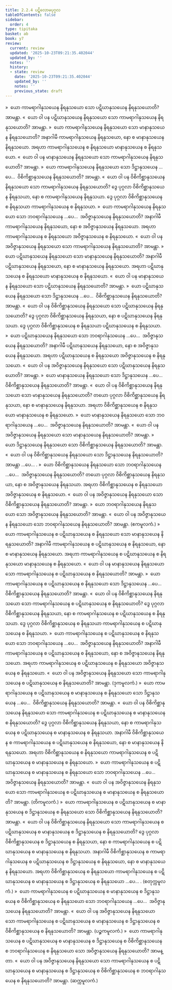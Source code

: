 ```yaml
---
title: 2.2.4 ပဋိလောမပုဂ္ဂလ
tableOfContents: false
sidebar:
  order: 4
type: tipitaka
basket: ab
book: y7
review:
  current: review
  updated: '2025-10-23T09:21:35.402044'
  updated_by: ''
  notes: ''
  history:
  - state: review
    date: '2025-10-23T09:21:35.402044'
    updated_by: ''
    notes: ''
    previous_state: draft
---
```



<ReviewStatus review={frontmatter.review} showDetails={true} />

<HypothesisAnnotation frontmatter={frontmatter} />

<DynamicBreadcrumb />

<Division number="99" book="y7" e="ch" v="34" p="123">

<Paragraph number="682" book="y7">
»  ယော ကာမရာဂါနုသယေန နိရနုသယော သော ပဋိဃာနုသယေန နိရနုသယောတိ? အာမန္တာ.
</Paragraph>

<Paragraph number="683" book="y7">
«  ယော ဝါ ပန ပဋိဃာနုသယေန နိရနုသယော သော ကာမရာဂါနုသယေန နိရနုသယောတိ? အာမန္တာ.
</Paragraph>

<Paragraph number="684" book="y7">
»  ယော ကာမရာဂါနုသယေန နိရနုသယော သော မာနာနုသယေန နိရနုသယောတိ?
</Paragraph>

<Paragraph number="685" book="y7">
အနာဂါမီ ကာမရာဂါနုသယေန နိရနုသယော, နော စ မာနာနုသယေန နိရနုသယော. အရဟာ ကာမရာဂါနုသယေန စ နိရနုသယော မာနာနုသယေန စ နိရနုသယော.
</Paragraph>

<Paragraph number="686" book="y7">
«  ယော ဝါ ပန မာနာနုသယေန နိရနုသယော သော ကာမရာဂါနုသယေန နိရနုသယောတိ? အာမန္တာ.
</Paragraph>

<Paragraph number="687" book="y7">
»  ယော ကာမရာဂါနုသယေန နိရနုသယော သော ဒိဋ္ဌာနုသယေန …ပေ…  ဝိစိကိစ္ဆာနုသယေန နိရနုသယောတိ? အာမန္တာ.
</Paragraph>

<Paragraph number="688" book="y7">
«  ယော ဝါ ပန ဝိစိကိစ္ဆာနုသယေန နိရနုသယော သော ကာမရာဂါနုသယေန နိရနုသယောတိ?
</Paragraph>

<Paragraph number="689" book="y7">
ဒွေ ပုဂ္ဂလာ ဝိစိကိစ္ဆာနုသယေန နိရနုသယာ, နော စ ကာမရာဂါနုသယေန နိရနုသယာ. ဒွေ ပုဂ္ဂလာ ဝိစိကိစ္ဆာနုသယေန စ နိရနုသယာ ကာမရာဂါနုသယေန စ နိရနုသယာ.
</Paragraph>

<Paragraph number="690" book="y7">
»  ယော ကာမရာဂါနုသယေန နိရနုသယော သော ဘဝရာဂါနုသယေန …ပေ…  အဝိဇ္ဇာနုသယေန နိရနုသယောတိ?
</Paragraph>

<Paragraph number="691" book="y7">
အနာဂါမီ ကာမရာဂါနုသယေန နိရနုသယော, နော စ အဝိဇ္ဇာနုသယေန နိရနုသယော. အရဟာ ကာမရာဂါနုသယေန စ နိရနုသယော အဝိဇ္ဇာနုသယေန စ နိရနုသယော.
</Paragraph>

<Paragraph number="692" book="y7">
«  ယော ဝါ ပန အဝိဇ္ဇာနုသယေန နိရနုသယော သော ကာမရာဂါနုသယေန နိရနုသယောတိ? အာမန္တာ.
</Paragraph>

</Division>
<Division number="100" book="y7" e="ch" v="34" p="124">

<Paragraph number="693" book="y7">
»  ယော ပဋိဃာနုသယေန နိရနုသယော သော မာနာနုသယေန နိရနုသယောတိ?
</Paragraph>

<Paragraph number="694" book="y7">
အနာဂါမီ ပဋိဃာနုသယေန နိရနုသယော, နော စ မာနာနုသယေန နိရနုသယော. အရဟာ ပဋိဃာနုသယေန စ နိရနုသယော မာနာနုသယေန စ နိရနုသယော.
</Paragraph>

<Paragraph number="695" book="y7">
«  ယော ဝါ ပန မာနာနုသယေန နိရနုသယော သော ပဋိဃာနုသယေန နိရနုသယောတိ? အာမန္တာ.
</Paragraph>

<Paragraph number="696" book="y7">
»  ယော ပဋိဃာနုသယေန နိရနုသယော သော ဒိဋ္ဌာနုသယေန …ပေ…  ဝိစိကိစ္ဆာနုသယေန နိရနုသယောတိ? အာမန္တာ.
</Paragraph>

<Paragraph number="697" book="y7">
«  ယော ဝါ ပန ဝိစိကိစ္ဆာနုသယေန နိရနုသယော သော ပဋိဃာနုသယေန နိရနုသယောတိ?
</Paragraph>

<Paragraph number="698" book="y7">
ဒွေ ပုဂ္ဂလာ ဝိစိကိစ္ဆာနုသယေန နိရနုသယာ, နော စ ပဋိဃာနုသယေန နိရနုသယာ. ဒွေ ပုဂ္ဂလာ ဝိစိကိစ္ဆာနုသယေန စ နိရနုသယာ ပဋိဃာနုသယေန စ နိရနုသယာ.
</Paragraph>

<Paragraph number="699" book="y7">
»  ယော ပဋိဃာနုသယေန နိရနုသယော သော ဘဝရာဂါနုသယေန …ပေ…  အဝိဇ္ဇာနုသယေန နိရနုသယောတိ?
</Paragraph>

<Paragraph number="700" book="y7">
အနာဂါမီ ပဋိဃာနုသယေန နိရနုသယော, နော စ အဝိဇ္ဇာနုသယေန နိရနုသယော. အရဟာ ပဋိဃာနုသယေန စ နိရနုသယော အဝိဇ္ဇာနုသယေန စ နိရနုသယော.
</Paragraph>

<Paragraph number="701" book="y7">
«  ယော ဝါ ပန အဝိဇ္ဇာနုသယေန နိရနုသယော သော ပဋိဃာနုသယေန နိရနုသယောတိ? အာမန္တာ.
</Paragraph>

</Division>
<Division number="101" book="y7" e="ch" v="34" p="125">

<Paragraph number="702" book="y7">
»  ယော မာနာနုသယေန နိရနုသယော သော ဒိဋ္ဌာနုသယေန …ပေ…  ဝိစိကိစ္ဆာနုသယေန နိရနုသယောတိ? အာမန္တာ.
</Paragraph>

<Paragraph number="703" book="y7">
«  ယော ဝါ ပန ဝိစိကိစ္ဆာနုသယေန နိရနုသယော သော မာနာနုသယေန နိရနုသယောတိ?
</Paragraph>

<Paragraph number="704" book="y7">
တယော ပုဂ္ဂလာ ဝိစိကိစ္ဆာနုသယေန နိရနုသယာ, နော စ မာနာနုသယေန နိရနုသယာ. အရဟာ ဝိစိကိစ္ဆာနုသယေန စ နိရနုသယော မာနာနုသယေန စ နိရနုသယော.
</Paragraph>

<Paragraph number="705" book="y7">
»  ယော မာနာနုသယေန နိရနုသယော သော ဘဝရာဂါနုသယေန …ပေ…  အဝိဇ္ဇာနုသယေန နိရနုသယောတိ? အာမန္တာ.
</Paragraph>

<Paragraph number="706" book="y7">
«  ယော ဝါ ပန အဝိဇ္ဇာနုသယေန နိရနုသယော သော မာနာနုသယေန နိရနုသယောတိ? အာမန္တာ.
</Paragraph>

</Division>
<Division number="102" book="y7" e="ch" v="34" p="125">

<Paragraph number="707" book="y7">
»  ယော ဒိဋ္ဌာနုသယေန နိရနုသယော သော ဝိစိကိစ္ဆာနုသယေန နိရနုသယောတိ? အာမန္တာ.
</Paragraph>

<Paragraph number="708" book="y7">
«  ယော ဝါ ပန ဝိစိကိစ္ဆာနုသယေန နိရနုသယော သော ဒိဋ္ဌာနုသယေန နိရနုသယောတိ? အာမန္တာ …ပေ… .
</Paragraph>

</Division>
<Division number="103" book="y7" e="ch" v="34" p="125">

<Paragraph number="709" book="y7">
»  ယော ဝိစိကိစ္ဆာနုသယေန နိရနုသယော သော ဘဝရာဂါနုသယေန …ပေ…  အဝိဇ္ဇာနုသယေန နိရနုသယောတိ?
</Paragraph>

<Paragraph number="710" book="y7">
တယော ပုဂ္ဂလာ ဝိစိကိစ္ဆာနုသယေန နိရနုသယာ, နော စ အဝိဇ္ဇာနုသယေန နိရနုသယာ. အရဟာ ဝိစိကိစ္ဆာနုသယေန စ နိရနုသယော အဝိဇ္ဇာနုသယေန စ နိရနုသယော.
</Paragraph>

<Paragraph number="711" book="y7">
«  ယော ဝါ ပန အဝိဇ္ဇာနုသယေန နိရနုသယော သော ဝိစိကိစ္ဆာနုသယေန နိရနုသယောတိ? အာမန္တာ.
</Paragraph>

</Division>
<Division number="104" book="y7" e="ch" v="34" p="125">

<Paragraph number="712" book="y7">
»  ယော ဘဝရာဂါနုသယေန နိရနုသယော သော အဝိဇ္ဇာနုသယေန နိရနုသယောတိ? အာမန္တာ.
</Paragraph>

<Paragraph number="713" book="y7">
«  ယော ဝါ ပန အဝိဇ္ဇာနုသယေန နိရနုသယော သော ဘဝရာဂါနုသယေန နိရနုသယောတိ? အာမန္တာ. (ဧကမူလကံ.)
</Paragraph>

</Division>
<Division number="105" book="y7" e="ch" v="34" p="125">

<Paragraph number="714" book="y7">
»  ယော ကာမရာဂါနုသယေန စ ပဋိဃာနုသယေန စ နိရနုသယော သော မာနာနုသယေန နိရနုသယောတိ?
</Paragraph>

<Paragraph number="715" book="y7">
အနာဂါမီ ကာမရာဂါနုသယေန စ ပဋိဃာနုသယေန စ နိရနုသယော, နော စ မာနာနုသယေန နိရနုသယော. အရဟာ ကာမရာဂါနုသယေန စ ပဋိဃာနုသယေန စ နိရနုသယော မာနာနုသယေန စ နိရနုသယော.
</Paragraph>

<Paragraph number="716" book="y7">
«  ယော ဝါ ပန မာနာနုသယေန နိရနုသယော သော ကာမရာဂါနုသယေန စ ပဋိဃာနုသယေန စ နိရနုသယောတိ? အာမန္တာ.
</Paragraph>

<Paragraph number="717" book="y7">
»  ယော ကာမရာဂါနုသယေန စ ပဋိဃာနုသယေန စ နိရနုသယော သော ဒိဋ္ဌာနုသယေန …ပေ…  ဝိစိကိစ္ဆာနုသယေန နိရနုသယောတိ? အာမန္တာ.
</Paragraph>

<Paragraph number="718" book="y7">
«  ယော ဝါ ပန ဝိစိကိစ္ဆာနုသယေန နိရနုသယော သော ကာမရာဂါနုသယေန စ ပဋိဃာနုသယေန စ နိရနုသယောတိ?
</Paragraph>

<Paragraph number="719" book="y7">
ဒွေ ပုဂ္ဂလာ ဝိစိကိစ္ဆာနုသယေန နိရနုသယာ, နော စ ကာမရာဂါနုသယေန စ ပဋိဃာနုသယေန စ နိရနုသယာ. ဒွေ ပုဂ္ဂလာ ဝိစိကိစ္ဆာနုသယေန စ နိရနုသယာ ကာမရာဂါနုသယေန စ ပဋိဃာနုသယေန စ နိရနုသယာ.
</Paragraph>

<Paragraph number="720" book="y7">
»  ယော ကာမရာဂါနုသယေန စ ပဋိဃာနုသယေန စ နိရနုသယော သော ဘဝရာဂါနုသယေန …ပေ…  အဝိဇ္ဇာနုသယေန နိရနုသယောတိ?
</Paragraph>

<Paragraph number="721" book="y7">
အနာဂါမီ ကာမရာဂါနုသယေန စ ပဋိဃာနုသယေန စ နိရနုသယော, နော စ အဝိဇ္ဇာနုသယေန နိရနုသယော. အရဟာ ကာမရာဂါနုသယေန စ ပဋိဃာနုသယေန စ နိရနုသယော အဝိဇ္ဇာနုသယေန စ နိရနုသယော.
</Paragraph>

<Paragraph number="722" book="y7">
«  ယော ဝါ ပန အဝိဇ္ဇာနုသယေန နိရနုသယော သော ကာမရာဂါနုသယေန စ ပဋိဃာနုသယေန စ နိရနုသယောတိ? အာမန္တာ. (ဒုကမူလကံ.)
</Paragraph>

</Division>
<Division number="106" book="y7" e="ch" v="34" p="126">

<Paragraph number="723" book="y7">
»  ယော ကာမရာဂါနုသယေန စ ပဋိဃာနုသယေန စ မာနာနုသယေန စ နိရနုသယော သော ဒိဋ္ဌာနုသယေန …ပေ…  ဝိစိကိစ္ဆာနုသယေန နိရနုသယောတိ? အာမန္တာ.
</Paragraph>

<Paragraph number="724" book="y7">
«  ယော ဝါ ပန ဝိစိကိစ္ဆာနုသယေန နိရနုသယော သော ကာမရာဂါနုသယေန စ ပဋိဃာနုသယေန စ မာနာနုသယေန စ နိရနုသယောတိ?
</Paragraph>

<Paragraph number="725" book="y7">
ဒွေ ပုဂ္ဂလာ ဝိစိကိစ္ဆာနုသယေန နိရနုသယာ, နော စ ကာမရာဂါနုသယေန စ ပဋိဃာနုသယေန စ မာနာနုသယေန စ နိရနုသယာ. အနာဂါမီ ဝိစိကိစ္ဆာနုသယေန စ ကာမရာဂါနုသယေန စ ပဋိဃာနုသယေန စ နိရနုသယော, နော စ မာနာနုသယေန နိရနုသယော. အရဟာ ဝိစိကိစ္ဆာနုသယေန စ နိရနုသယော ကာမရာဂါနုသယေန စ ပဋိဃာနုသယေန စ မာနာနုသယေန စ နိရနုသယော.
</Paragraph>

<Paragraph number="726" book="y7">
»  ယော ကာမရာဂါနုသယေန စ ပဋိဃာနုသယေန စ မာနာနုသယေန စ နိရနုသယော သော ဘဝရာဂါနုသယေန …ပေ…  အဝိဇ္ဇာနုသယေန နိရနုသယောတိ? အာမန္တာ.
</Paragraph>

<Paragraph number="727" book="y7">
«  ယော ဝါ ပန အဝိဇ္ဇာနုသယေန နိရနုသယော သော ကာမရာဂါနုသယေန စ ပဋိဃာနုသယေန စ မာနာနုသယေန စ နိရနုသယောတိ? အာမန္တာ. (တိကမူလကံ.)
</Paragraph>

</Division>
<Division number="107" book="y7" e="ch" v="34" p="127">

<Paragraph number="728" book="y7">
»  ယော ကာမရာဂါနုသယေန စ ပဋိဃာနုသယေန စ မာနာနုသယေန စ ဒိဋ္ဌာနုသယေန စ နိရနုသယော သော ဝိစိကိစ္ဆာနုသယေန နိရနုသယောတိ? အာမန္တာ.
</Paragraph>

<Paragraph number="729" book="y7">
«  ယော ဝါ ပန ဝိစိကိစ္ဆာနုသယေန နိရနုသယော သော ကာမရာဂါနုသယေန စ ပဋိဃာနုသယေန စ မာနာနုသယေန စ ဒိဋ္ဌာနုသယေန စ နိရနုသယောတိ?
</Paragraph>

<Paragraph number="730" book="y7">
ဒွေ ပုဂ္ဂလာ ဝိစိကိစ္ဆာနုသယေန စ ဒိဋ္ဌာနုသယေန စ နိရနုသယာ, နော စ ကာမရာဂါနုသယေန စ ပဋိဃာနုသယေန စ မာနာနုသယေန စ နိရနုသယာ. အနာဂါမီ ဝိစိကိစ္ဆာနုသယေန စ ကာမရာဂါနုသယေန စ ပဋိဃာနုသယေန စ ဒိဋ္ဌာနုသယေန စ နိရနုသယော, နော စ မာနာနုသယေန နိရနုသယော. အရဟာ ဝိစိကိစ္ဆာနုသယေန စ နိရနုသယော ကာမရာဂါနုသယေန စ ပဋိဃာနုသယေန စ မာနာနုသယေန စ ဒိဋ္ဌာနုသယေန စ နိရနုသယော …ပေ… . (စတုက္ကမူလကံ.)
</Paragraph>

</Division>
<Division number="108" book="y7" e="ch" v="34" p="127">

<Paragraph number="731" book="y7">
»  ယော ကာမရာဂါနုသယေန စ ပဋိဃာနုသယေန စ မာနာနုသယေန စ ဒိဋ္ဌာနုသယေန စ ဝိစိကိစ္ဆာနုသယေန စ နိရနုသယော သော ဘဝရာဂါနုသယေန …ပေ…  အဝိဇ္ဇာနုသယေန နိရနုသယောတိ? အာမန္တာ.
</Paragraph>

<Paragraph number="732" book="y7">
«  ယော ဝါ ပန အဝိဇ္ဇာနုသယေန နိရနုသယော သော ကာမရာဂါနုသယေန စ ပဋိဃာနုသယေန စ မာနာနုသယေန စ ဒိဋ္ဌာနုသယေန စ ဝိစိကိစ္ဆာနုသယေန စ နိရနုသယောတိ? အာမန္တာ. (ပဉ္စကမူလကံ.)
</Paragraph>

</Division>
<Division number="109" book="y7" e="ch" v="34" p="127">

<Paragraph number="733" book="y7">
»  ယော ကာမရာဂါနုသယေန စ ပဋိဃာနုသယေန စ မာနာနုသယေန စ ဒိဋ္ဌာနုသယေန စ ဝိစိကိစ္ဆာနုသယေန စ ဘဝရာဂါနုသယေန စ နိရနုသယော သော အဝိဇ္ဇာနုသယေန နိရနုသယောတိ? အာမန္တာ.
</Paragraph>

<Paragraph number="734" book="y7">
«  ယော ဝါ ပန အဝိဇ္ဇာနုသယေန နိရနုသယော သော ကာမရာဂါနုသယေန စ ပဋိဃာနုသယေန စ မာနာနုသယေန စ ဒိဋ္ဌာနုသယေန စ ဝိစိကိစ္ဆာနုသယေန စ ဘဝရာဂါနုသယေန စ နိရနုသယောတိ? အာမန္တာ. (ဆက္ကမူလကံ.)
</Paragraph>
</Division>
